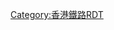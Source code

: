 {{Routemap|collapse=no|title=山頂纜車|title-bg=#8B0000|inline=<includeonly>yes</includeonly>|map=
uKBHFa\~~7 min~~[[山頂站|山頂]]~~[[凌霄閣]]~~海拔+397米
uHST\~~ ~~[[白加道站|白加道]]~~ ~~海拔+363米
uSPLa\~~纜車會合區
uSPLe\
uHST\~~ ~~[[梅道站|梅道]]~~ ~~海拔+180米
ueHST\~~ ~~[[寶雲道站|寶雲道]]
uHST\~~ ~~[[麥當奴道站|麥當奴道]]~~ ~~海拔+95米
ueABZgl\uexKDSTeq~~舊纜車位置
uHST\~~ ~~[[堅尼地道站|堅尼地道]]~~ ~~海拔+56米
uKBHFe\~~0 min~~[[花園道站|花園道]]~~港鐵[[金鐘站|金鐘]]或[[中環站]]~~海拔+28米
|bottom={{navbar|山頂纜車RDT}}
}}<noinclude>
{{Rdt intro|[[山頂纜車]]}}
[[Category:香港鐵路RDT]]
</noinclude>